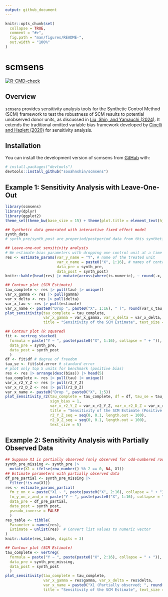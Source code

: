```yaml
---
output: github_document
---
```


<!-- README.md is generated from README.Rmd. Please edit that file -->

```r
knitr::opts_chunk$set(
  collapse = TRUE,
  comment = "#>",
  fig.path = "man/figures/README-",
  out.width = "100%"
)
```

# scmsens

<!-- badges: start -->
[![R-CMD-check](https://github.com/sooahnshin/scmsens/actions/workflows/R-CMD-check.yaml/badge.svg)](https://github.com/sooahnshin/scmsens/actions/workflows/R-CMD-check.yaml)
<!-- badges: end -->

## Overview

`scmsens` provides sensitivity analysis tools for the Synthetic Control Method (SCM) 
framework to test the robustness of SCM results to potential unobserved donor units, 
as discussed in [Liu, Shin, and Yamauchi (2024)](https://sooahnshin.com/SCM_Missing.pdf). 
It extends the traditional omitted variable bias framework developed by 
[Cinelli and Hazlett (2020)](https://doi.org/10.1111/rssb.12348)
for sensitivity analysis.

## Installation

You can install the development version of scmsens from [GitHub](https://github.com/) with:

``` r
# install.packages("devtools")
devtools::install_github("sooahnshin/scmsens")
```

## Example 1: Sensitivity Analysis with Leave-One-Out

```r
library(scmsens)
library(dplyr)
library(ggplot2)
theme_set(theme_bw(base_size = 15) + theme(plot.title = element_text(hjust = 0.5)))

## Synthetic data generated with interactive fixed effect model
synth_data
# synth_pre/synth_post are preperiod/postperiod data from this synthetic data

## Leave-one-out sensitivity analysis
# We estimate bias parameters with dropping one control unit at a time
res <- estimate_params(var_y_name = "Y", # name of the treated unit
                       var_x_name = paste0("X", 1:16), # names of control units
                       data_pre = synth_pre,
                       data_post = synth_post)
knitr::kable(head(res) |> mutate(across(where(is.numeric), ~ round(.x, 3))))

## Contour plot (SCM Estimate)
tau_complete <- res |> pull(tau) |> unique()
var_x_gamma <- res |> pull(gamma)
var_x_delta <- res |> pull(delta)
var_x_tau <- res |> pull(estimate)
var_x_name <- paste0("Drop ", paste0("X", 1:16), " (", round(var_x_tau, 1), ")")
plot_sensitivity(tau_complete = tau_complete,
                 var_x_gamma = var_x_gamma, var_x_delta = var_x_delta, var_x_name = var_x_name,
                 title = "Sensitivity of the SCM Estimate", text_size = 4)

## Contour plot (R squared)
fit <- vertreg_stacked(
  formula = paste("Y ~ ", paste(paste0("X", 1:16), collapse = " + ")),
  data_pre = synth_pre,
  data_post = synth_post
  )
df <- fit$df # degree of freedom
tau_se <- fit$std.error # standard error
# plot only top 5 units for benchmark (positive bias)
res <- res |> arrange(desc(bias)) |> head(5)
tau_complete <- res |> pull(tau) |> unique()
var_x_r2_Y_Z <- res |> pull(r2_Y_Z)
var_x_r2_D_Z <- res |> pull(r2_D_Z)
var_x_name <- paste0("Drop ", paste0("X", 1:5))
plot_sensitivity_r2(tau_complete = tau_complete, df = df, tau_se = tau_se,
                    sign_bias = 1,
                    var_x_r2_Y_Z = var_x_r2_Y_Z, var_x_r2_D_Z = var_x_r2_D_Z, var_x_name = var_x_name,
                    title = "Sensitivity of the SCM Estimate (Positive Bias)",
                    r2_Y_Z_seq = seq(0, 0.1, length.out = 100),
                    r2_D_Z_seq = seq(0, 0.1, length.out = 100),
                    text_size = 5)

```

## Example 2: Sensitivity Analysis with Partially Observed Data
```r
## Suppose X1 is partially observed (only observed for odd-numbered rows)
synth_pre_missing <- synth_pre |>
  mutate(X1 = ifelse(row_number() %% 2 == 0, NA, X1)) 
## Estimate parameters with partially observed data 
df_pre_partial <- synth_pre_missing |>
  filter(!is.na(X1))
res <- estimate_params_partial(
  fm_z_on_x = paste("X1 ~ ", paste(paste0("X", 2:16), collapse = " + ")),
  fm_y_on_z_and_x = paste("Y ~ ", paste(paste0("X", 1:16), collapse = " + ")),
  data_pre = df_pre_partial,
  data_post = synth_post,
  pseudo_inverse = FALSE
  )
res_table <- tibble(
  Parameter = names(res),
  Estimate = unlist(res)  # Convert list values to numeric vector
)
knitr::kable(res_table, digits = 3)

## Contour plot (SCM Estimate)
tau_complete <- vertreg(
  formula = paste("Y ~ ", paste(paste0("X", 2:16), collapse = " + ")),
  data_pre = synth_pre_missing,
  data_post = synth_post
  )
plot_sensitivity(tau_complete = tau_complete,
                 var_x_gamma = res$gamma, var_x_delta = res$delta, 
                 var_x_name = paste0("X1 (Partially observed; ", round(tau_complete - res$bias, 1), ")"),
                 title = "Sensitivity of the SCM Estimate", text_size = 4)
```

